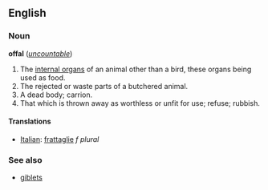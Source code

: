==English==
===Noun===
'''offal''' (''[[uncountable]]'')

#The [[internal organ]]s of an animal other than a bird, these organs being used as food.
#The rejected or waste parts of a butchered animal.
#A dead body; carrion.
#That which is thrown away as worthless or unfit for use; refuse; rubbish.

====Translations====
*[[Italian]]: [[frattaglie]] ''f plural''

===See also===
*[[giblets]]